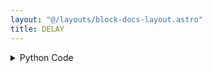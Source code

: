 ```yaml
---
layout: "@/layouts/block-docs-layout.astro"
title: DELAY
---
```



<PythonDocsDisplay docstring={docstring} />

<details>
<summary>Python Code</summary>
```python
from flojoy import flojoy, TextBlob
from PYTHON.utils.mecademic_state.mecademic_state import query_for_handle


@flojoy(deps={"mecademicpy": "1.4.0"})
def DELAY(
    ip_address: TextBlob,
    time: float,
) -> TextBlob:
    """
    The DELAY node delays the action between two nodes.

    Inputs
    ------
    ip_address: TextBlob
        The IP address of the robot arm.

    time: float
        The time of delay in seconds.

    Returns
    -------
    ip_address
        The IP address of the robot arm.

    """
    robot = query_for_handle(ip_address)
    robot.Delay(time)
    robot.WaitIdle()
    return ip_address

```
[Find this Flojoy Block on GitHub](https://github.com/flojoy-ai/blocks/blob/main/blocks/IO/ROBOTICS/ARMS/MECADEMIC/DELAY/DELAY.py)
</details>

## Example

<AppDisplay app={app} blockName="DELAY" client:visible />
